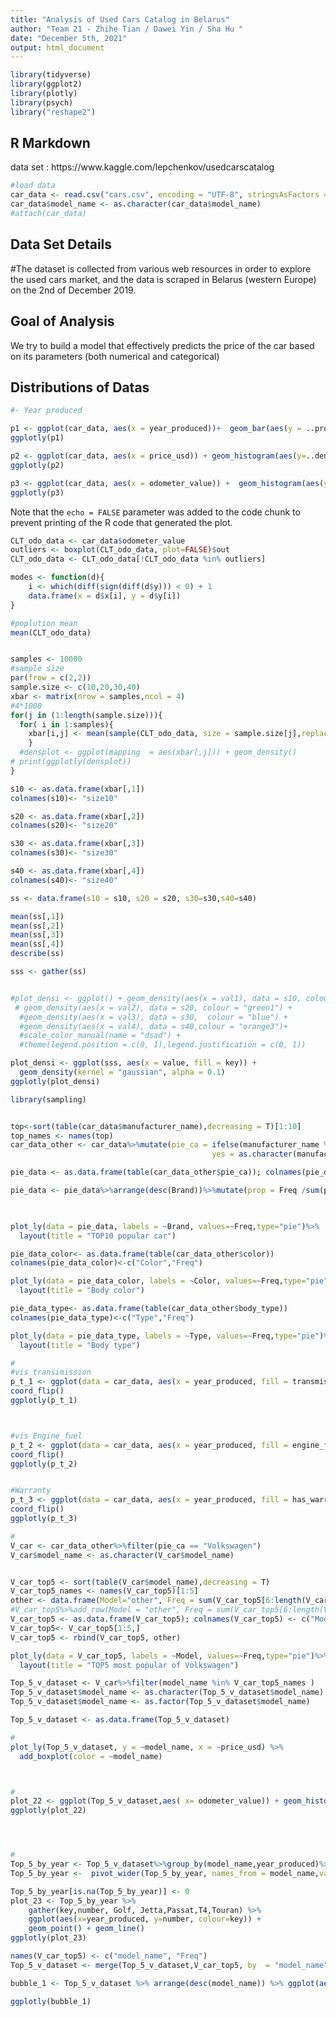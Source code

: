 ```yaml
---
title: "Analysis of Used Cars Catalog in Belarus"
author: "Team 21 - Zhihe Tian / Dawei Yin / Sha Hu "
date: "December 5th, 2021"
output: html_document
---
```


```r
library(tidyverse)
library(ggplot2)
library(plotly)
library(psych)
library("reshape2")

```

## R Markdown
data set : https://www.kaggle.com/lepchenkov/usedcarscatalog

```r
#load data
car_data <- read.csv("cars.csv", encoding = "UTF-8", stringsAsFactors = T)
car_data$model_name <- as.character(car_data$model_name)
#attach(car_data)
```

## Data Set Details
#The dataset is collected from various web resources in order to explore the used cars market, and the data is scraped in Belarus (western Europe) on the 2nd of December 2019.

## Goal of Analysis
We try to build a model that effectively predicts the price of the car based on its parameters (both numerical and categorical)


## Distributions of Datas 

```r

#- Year produced

p1 <- ggplot(car_data, aes(x = year_produced))+  geom_bar(aes(y = ..prop.., group = 1), fill = "grey") + geom_density(alpha=0.25, fill = "red", size = 1)
ggplotly(p1)

p2 <- ggplot(car_data, aes(x = price_usd)) + geom_histogram(aes(y=..density..), fill = "grey")+ geom_density(alpha=0.25, fill = "blue", size = 1)
ggplotly(p2)

p3 <- ggplot(car_data, aes(x = odometer_value)) +  geom_histogram(aes(y=..density..), fill = "grey")+ geom_density(alpha=0.25, fill = "green", size = 1)
ggplotly(p3)


```

Note that the `echo = FALSE` parameter was added to the code chunk to prevent printing of the R code that generated the plot.



```r
CLT_odo_data <- car_data$odometer_value
outliers <- boxplot(CLT_odo_data, plot=FALSE)$out
CLT_odo_data <- CLT_odo_data[!CLT_odo_data %in% outliers]

modes <- function(d){
    i <- which(diff(sign(diff(d$y))) < 0) + 1
    data.frame(x = d$x[i], y = d$y[i])
}

#poplution mean 
mean(CLT_odo_data)


samples <- 10000
#sample size
par(frow = c(2,2))
sample.size <- c(10,20,30,40)
xbar <- matrix(nrow = samples,ncol = 4)
#4*1000
for(j in (1:length(sample.size))){
  for( i in 1:samples){
    xbar[i,j] <- mean(sample(CLT_odo_data, size = sample.size[j],replace =T))
    }
  #densplot <- ggplot(mapping  = aes(xbar[,j])) + geom_density()
# print(ggplotly(densplot))
}

s10 <- as.data.frame(xbar[,1])
colnames(s10)<- "size10"

s20 <- as.data.frame(xbar[,2])
colnames(s20)<- "size20"

s30 <- as.data.frame(xbar[,3])
colnames(s30)<- "size30"

s40 <- as.data.frame(xbar[,4])
colnames(s40)<- "size40"

ss <- data.frame(s10 = s10, s20 = s20, s30=s30,s40=s40)

mean(ss[,1])
mean(ss[,2])
mean(ss[,3])
mean(ss[,4])
describe(ss)

sss <- gather(ss)


#plot_densi <- ggplot() + geom_density(aes(x = val1), data = s10, colour = "red") + 
 # geom_density(aes(x = val2), data = s20, colour = "green1") + 
  #geom_density(aes(x = val3), data = s30,  colour = "blue") +
  #geom_density(aes(x = val4), data = s40,colour = "orange3")+
  #scale_color_manual(name = "dsad") + 
  #theme(legend.position = c(0, 1),legend.justification = c(0, 1))

plot_densi <- ggplot(sss, aes(x = value, fill = key)) +
  geom_density(kernel = "gaussian", alpha = 0.1)
ggplotly(plot_densi)

```




```r
library(sampling)



```





```r

top<-sort(table(car_data$manufacturer_name),decreasing = T)[1:10]
top_names <- names(top)
car_data_other <- car_data%>%mutate(pie_ca = ifelse(manufacturer_name %in% top_names,
                                             yes = as.character(manufacturer_name), "other"))

pie_data <- as.data.frame(table(car_data_other$pie_ca)); colnames(pie_data)<-c("Brand","Freq")

pie_data <- pie_data%>%arrange(desc(Brand))%>%mutate(prop = Freq /sum(pie_data$Freq)*100)%>%mutate(ypos = cumsum(prop)- 0.5*prop )

  

plot_ly(data = pie_data, labels = ~Brand, values=~Freq,type="pie")%>%
  layout(title = "TOP10 popular car")


```
```r
pie_data_color<- as.data.frame(table(car_data_other$color))
colnames(pie_data_color)<-c("Color","Freq")

plot_ly(data = pie_data_color, labels = ~Color, values=~Freq,type="pie")%>%
  layout(title = "Body color")
```

```r
pie_data_type<- as.data.frame(table(car_data_other$body_type))
colnames(pie_data_type)<-c("Type","Freq")

plot_ly(data = pie_data_type, labels = ~Type, values=~Freq,type="pie")%>%
  layout(title = "Body type")
```

```r


#
#vis transimission
p_t_1 <- ggplot(data = car_data, aes(x = year_produced, fill = transmission)) + geom_histogram(color = "grey")+
coord_flip()
ggplotly(p_t_1)



#vis Engine_fuel 
p_t_2 <- ggplot(data = car_data, aes(x = year_produced, fill = engine_fuel)) + geom_histogram(color = "grey")+
coord_flip()
ggplotly(p_t_2)


#Warranty 
p_t_3 <- ggplot(data = car_data, aes(x = year_produced, fill = has_warranty)) + geom_histogram(color = "grey")+
coord_flip()
ggplotly(p_t_3)


```


```r

#
V_car <- car_data_other%>%filter(pie_ca == "Volkswagen")
V_car$model_name <- as.character(V_car$model_name)


V_car_top5 <- sort(table(V_car$model_name),decreasing = T)
V_car_top5_names <- names(V_car_top5)[1:5]
other <- data.frame(Model="other", Freq = sum(V_car_top5[6:length(V_car_top5)]))
#V_car_top5%>%add_row(Model = "other", Freq = sum(V_car_top5[6:length(V_car_top5)]))
V_car_top5 <- as.data.frame(V_car_top5); colnames(V_car_top5) <- c("Model", "Freq")
V_car_top5<- V_car_top5[1:5,]
V_car_top5 <- rbind(V_car_top5, other)

plot_ly(data = V_car_top5, labels = ~Model, values=~Freq,type="pie")%>%
  layout(title = "TOP5 most popular of Volkswagen")

```




```r

Top_5_v_dataset <- V_car%>%filter(model_name %in% V_car_top5_names )
Top_5_v_dataset$model_name <- as.character(Top_5_v_dataset$model_name)
Top_5_v_dataset$model_name <- as.factor(Top_5_v_dataset$model_name)

Top_5_v_dataset <- as.data.frame(Top_5_v_dataset)

#
plot_ly(Top_5_v_dataset, y = ~model_name, x = ~price_usd) %>%
  add_boxplot(color = ~model_name)



#
plot_22 <- ggplot(Top_5_v_dataset,aes( x= odometer_value)) + geom_histogram(aes(fill = model_name)) + facet_grid(model_name~.)
ggplotly(plot_22)




#
Top_5_by_year <- Top_5_v_dataset%>%group_by(model_name,year_produced)%>%count()
Top_5_by_year <-  pivot_wider(Top_5_by_year, names_from = model_name,values_from = n)

Top_5_by_year[is.na(Top_5_by_year)] <- 0
plot_23 <- Top_5_by_year %>%
    gather(key,number, Golf, Jetta,Passat,T4,Touran) %>%
    ggplot(aes(x=year_produced, y=number, colour=key)) +
    geom_point() + geom_line() 
ggplotly(plot_23)

```


```r
names(V_car_top5) <- c("model_name", "Freq")
Top_5_v_dataset <- merge(Top_5_v_dataset,V_car_top5, by  = "model_name")

bubble_1 <- Top_5_v_dataset %>% arrange(desc(model_name)) %>% ggplot(aes(x=year_produced, y=odometer_value, size = price_usd, color = model_name)) + geom_point(alpha=0.25) 

ggplotly(bubble_1)

```
